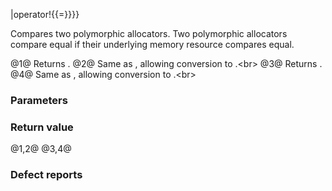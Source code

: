 {{cpp/memory/pmr/title|operator{{==}}|operator!{{=}}}}
{{cpp/memory/polymorphic_allocator/navbar}}
{{dcl begin}}
{{dcl header|memory_resource}}
{{dcl|num=1|since=c++17|1=
template&lt; class T1, class T2 &gt;
bool operator==( const std::pmr::polymorphic_allocator&lt;T1&gt;&amp; lhs,
                 const std::pmr::polymorphic_allocator&lt;T2&gt;&amp; rhs ) noexcept;
}}
{{dcl|num=2|since=c++17|1=
friend bool operator==( const polymorphic_allocator&amp; lhs,
                        const polymorphic_allocator&amp; rhs ) noexcept;
}}
{{dcl|num=3|since=c++17|until=c++20|1=
template&lt; class T1, class T2 &gt;
bool operator!=( const std::pmr::polymorphic_allocator&lt;T1&gt;&amp; lhs,
                 const std::pmr::polymorphic_allocator&lt;T2&gt;&amp; rhs ) noexcept;
}}
{{dcl|num=4|since=c++17|until=c++20|1=
friend bool operator!=( const polymorphic_allocator&amp; lhs,
                        const polymorphic_allocator&amp; rhs ) noexcept;
}}
{{dcl end}}

Compares two polymorphic allocators. Two polymorphic allocators compare equal if their underlying memory resource compares equal.

@1@ Returns {{c|1=*lhs.resource() == *rhs.resource()}}.
@2@ Same as {{v|1}}, allowing conversion to {{tt|polymorphic_allocator}}.&lt;br&gt;{{cpp/hidden_friend|std::pmr::polymorphic_allocator}}
@3@ Returns {{c|1=!(lhs == rhs)}}.
@4@ Same as {{v|3}}, allowing conversion to {{tt|polymorphic_allocator}}.&lt;br&gt;{{cpp/hidden_friend|std::pmr::polymorphic_allocator}}

{{rrev|since=c++20|
{{cpp/note synthesized eq}}
}}

===Parameters===
{{par begin}}
{{par|lhs, rhs|polymorphic allocators to compare}}
{{par end}}

===Return value===
@1,2@ {{c|1=*lhs.resource() == *rhs.resource()}}
@3,4@ {{c|1=!(lhs == rhs)}}

===Defect reports===
{{dr list begin}}
{{dr list item|wg=lwg|dr=3683|std=C++17|before={{tt|polymorphic_allocator}} could not be compared with types convertible to it|after=overload added}}
{{dr list end}}

{{langlinks|de|es|ja|ru|zh}}